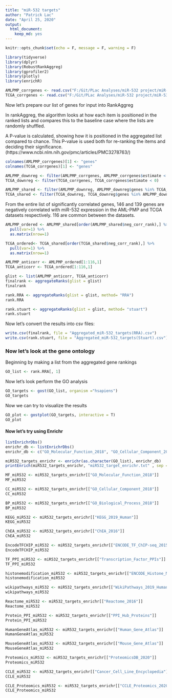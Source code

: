 ```yaml
---
title: "miR-532 targets"
author: "Patrick Lac"
date: "April 25, 2020"
output: 
  html_document: 
    keep_md: yes
---
```


```r
knitr::opts_chunk$set(echo = F, message = F, warning = F)
```

```r
library(tidyverse)
library(dplyr)
library(RobustRankAggreg)
library(gprofiler2)
library(plotly)
library(enrichR)
```

```r
AMLPMP_corrgenes <- read.csv("F:/Git/PLac Analyses/miR-532 project/miR-532/miR-532 targets/Data/Gene_corr_miR-532_AMLPMP.csv")
TCGA_corrgenes <- read.csv("F:/Git/PLac Analyses/miR-532 project/miR-532/miR-532 targets/Data/Gene_corr_miR-532_TCGA.csv")
```

Now let's prepare our list of genes for input into RankAggreg 

In rankAggreg, the algorithm looks at how each item is positioned in the ranked lists and compares this to the baseline case where the  lists are randomly shuffled. 

A P-value is calculated, showing how it is positioned in the aggregated list compared to chance. This P-value is used both for re-ranking the items and deciding their significance. (https://www.ncbi.nlm.nih.gov/pmc/articles/PMC3278763/)

```r
colnames(AMLPMP_corrgenes)[1] <- "genes"
colnames(TCGA_corrgenes)[1] <- "genes"
```

```r
AMLPMP_downreg <- filter(AMLPMP_corrgenes, AMLPMP_corrgenes$estimate < 0)
TCGA_downreg <- filter(TCGA_corrgenes, TCGA_corrgenes$estimate < 0)
```


``` r
AMLPMP_shared <- filter(AMLPMP_downreg, AMLPMP_downreg$genes %in% TCGA_downreg$genes)
TCGA_shared <- filter(TCGA_downreg, TCGA_downreg$genes %in% AMLPMP_downreg$genes)
```

From the entire list of significantly correlated genes, 146 and 139 genes are negatively correlated with miR-532 expression in the AML-PMP and TCGA datasets respectively. 116 are common between the datasets.

```r
AMLPMP_ordered <- AMLPMP_shared[order(AMLPMP_shared$neg_corr_rank),] %>%
  pull(var=1) %>%
  as.matrix(nrow=1)

TCGA_ordered<- TCGA_shared[order(TCGA_shared$neg_corr_rank),] %>%
  pull(var=1) %>%
  as.matrix(nrow=1)

AMLPMP_anticorr <- AMLPMP_ordered[1:116,1]
TCGA_anticorr <- TCGA_ordered[1:116,1]
```

``` r
glist <- list(AMLPMP_anticorr, TCGA_anticorr)
finalrank <- aggregateRanks(glist = glist)
finalrank

rank.RRA <- aggregateRanks(glist = glist, method= "RRA")
rank.RRA

rank.stuart <- aggregateRanks(glist = glist, method= "stuart")
rank.stuart
```



Now let's convert the results into csv files:
``` r
write.csv(finalrank, file = "Aggregated_miR-532_targets(RRA).csv")
write.csv(rank.stuart, file = "Aggregated_miR-532_targets(Stuart).csv")
```

### Now let's look at the gene ontology 
Beginning by making a list from the aggregated gene rankings
```r
GO_list <- rank.RRA[, 1]
```

Now let's look perform the GO analysis

```r
GO_targets <- gost(GO_list, organism ="hsapiens")
GO_targets
```

Now we can try to visualize the results

```r
GO_plot <- gostplot(GO_targets, interactive = T)
GO_plot
```

#### Now let's try using Enrichr

``` r
listEnrichrDbs()
enrichr_db <- listEnrichrDbs()
enrichr_db <- c("GO_Molecular_Function_2018", "GO_Cellular_Component_2018", "GO_Biological_Process_2018", "KEGG_2019_Human", "ChEA_2016", "ENCODE_TF_ChIP-seq_2015", "Transcription_Factor_PPIs", "ENCODE_Histone_Modifications_2015" ,"WikiPathways_2019_Human", "Reactome_2016", "PPI_Hub_Proteins", "Cancer_Cell_Line_Encyclopedia", "Human_Gene_Atlas", "ProteomicsDB_2020", "Mouse_Gene_Atlas", "CCLE_Proteomics_2020")

miR532_targets_enrichr <- enrichr(as.character(GO_list), enrichr_db)
printEnrich(miR532_targets_enrichr, "miR532_target_enrichr.txt" , sep = "\t", columns = c(1:9))
```

```r
MF_miR532 <- miR532_targets_enrichr[["GO_Molecular_Function_2018"]]
MF_miR532

CC_miR532 <- miR532_targets_enrichr[["GO_Cellular_Component_2018"]]
CC_miR532

BP_miR532 <- miR532_targets_enrichr[["GO_Biological_Process_2018"]]
BP_miR532

KEGG_miR532 <- miR532_targets_enrichr[["KEGG_2019_Human"]]
KEGG_miR532

ChEA_miR532 <- miR532_targets_enrichr[["ChEA_2016"]]
ChEA_miR532

EncodeTFCHIP_miR532 <- miR532_targets_enrichr[["ENCODE_TF_ChIP-seq_2015"]]
EncodeTFCHIP_miR532

TF_PPI_miR532 <- miR532_targets_enrichr[["Transcription_Factor_PPIs"]]
TF_PPI_miR532

histonemodification_miR532 <- miR532_targets_enrichr[["ENCODE_Histone_Modifications_2015"]]
histonemodification_miR532

wikipathways_miR532 <- miR532_targets_enrichr[["WikiPathways_2019_Human"]]
wikipathways_miR532

Reactome_miR532 <- miR532_targets_enrichr[["Reactome_2016"]]
Reactome_miR532

Protein_PPI_miR532 <- miR532_targets_enrichr[["PPI_Hub_Proteins"]]
Protein_PPI_miR532

HumanGeneAtlas_miR532 <- miR532_targets_enrichr[["Human_Gene_Atlas"]]
HumanGeneAtlas_miR532

MouseGeneAtlas_miR532 <- miR532_targets_enrichr[["Mouse_Gene_Atlas"]]
MouseGeneAtlas_miR532

Proteomics_miR532 <- miR532_targets_enrichr[["ProteomicsDB_2020"]]
Proteomics_miR532

CCLE_miR532 <- miR532_targets_enrichr[["Cancer_Cell_Line_Encyclopedia"]]
CCLE_miR532

CCLE_Proteomics_miR532 <- miR532_targets_enrichr[["CCLE_Proteomics_2020"]]
CCLE_Proteomics_miR532
```
